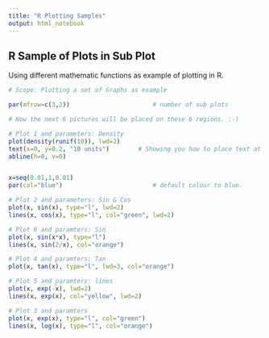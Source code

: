 ---
title: "R Plotting Samples"
output: html_notebook
---


## R Sample of Plots in Sub Plot

Using different mathematic functions as example of plotting in R.

```{r}
# Scope: Plotting a set of Graphs as example

par(mfrow=c(3,2))                       # number of sub plots

# Now the next 6 pictures will be placed on these 6 regions. :-)

# Plot 1 and parameters: Density
plot(density(runif(10)), lwd=2)
text(x=0, y=0.2, "10 units")        # Showing you how to place text at will
abline(h=0, v=0)


x=seq(0.01,1,0.01)
par(col="blue")                         # default colour to blue.

# Plot 2 and parameters: Sin & Cos
plot(x, sin(x), type="l", lwd=2)
lines(x, cos(x), type="l", col="green", lwd=2)

# Plot 6 and paramters: Sin
plot(x, sin(x*x), type="l")
lines(x, sin(2/x), col="orange")

# Plot 4 and paramters: Tan
plot(x, tan(x), type="l", lwd=3, col="orange")

# Plot 5 and paramters: lines
plot(x, exp(-x), lwd=2)
lines(x, exp(x), col="yellow", lwd=2)

# Plot 3 and paramters
plot(x, exp(x), type="l", col="green")
lines(x, log(x), type="l", col="orange")
```

